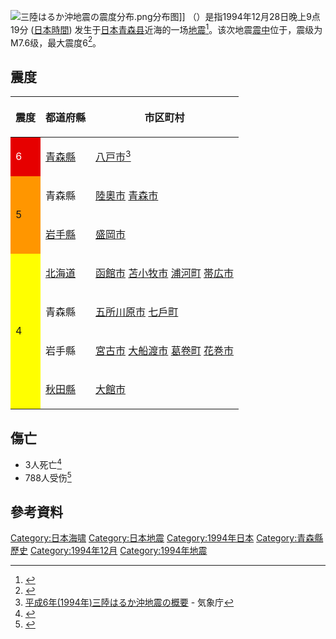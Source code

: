 {{noteTA|G1=Earthquake}}
[[File:三陸はるか沖地震の震度分布.png|thumb]]分布图]]
'''{{PAGENAME}}'''（{{Lang-ja|三陸はるか沖地震}}）是指1994年12月28日晚上9点19分 ([[日本時間|日本時間]]) 发生于[[日本|日本]][[青森县|青森县]]近海的一场[[地震|地震]]<ref>{{Cite web|title=三陸はるか沖地震とは|url=https://kotobank.jp/word/%E4%B8%89%E9%99%B8%E3%81%AF%E3%82%8B%E3%81%8B%E6%B2%96%E5%9C%B0%E9%9C%87-178031|access-date=2022-02-10|last=小項目事典,デジタル大辞泉|first=ブリタニカ国際大百科事典|work=コトバンク|language=ja|archive-date=2022-01-03|archive-url=https://web.archive.org/web/20220103095246/https://kotobank.jp/word/%E4%B8%89%E9%99%B8%E3%81%AF%E3%82%8B%E3%81%8B%E6%B2%96%E5%9C%B0%E9%9C%87-178031|dead-url=no}}</ref>。该次地震[[震中|震中]]位于{{coord|40.4|||N|143.7|||E|display=inline, title}}，震级为M7.6级，最大震度6<ref>{{Cite web|title=震度データベース検索|url=https://www.data.jma.go.jp/svd/eqdb/data/shindo/index.html#19941228211920|access-date=2022-02-10|work=www.data.jma.go.jp|publisher=[[気象庁|気象庁]]|language=ja|archive-date=2021-06-15|archive-url=https://web.archive.org/web/20210615223651/https://www.data.jma.go.jp/svd/eqdb/data/shindo/index.html#19941228211920|dead-url=no}}</ref>。

==震度==
{| class="wikitable"
|-
! style="width:2em" | 震度
! style="width:4em" | 都道府縣
! 市区町村
|-
! style="background-color:#e60000" | <span style="color:#fff;">6</span>
| [[青森縣|青森縣]]
| [[八戸市|八戸市]]<ref>[https://www.jma.go.jp/jma/kishou/books/kenshin/vol64p023.pdf 平成6年(1994年)三陸はるか沖地震の概要] {{Wayback|url=https://www.jma.go.jp/jma/kishou/books/kenshin/vol64p023.pdf |date=20210130064158 }} - 気象庁</ref>
|-
! style="background-color:#ff9600" rowspan="2" | 5
| 青森縣
| [[陸奧市|陸奧市]] [[青森市|青森市]]
|-
| [[岩手縣|岩手縣]]
| [[盛岡市|盛岡市]]
|-
! style="background-color:#ffff00" rowspan="4" | 4
| [[北海道|北海道]]
| [[函館市|函館市]] [[苫小牧市|苫小牧市]] [[浦河町|浦河町]] [[帯広市|帯広市]]
|-
| 青森縣
| [[五所川原市|五所川原市]] [[七戶町|七戶町]]
|-
| 岩手縣
| [[宮古市|宮古市]] [[大船渡市|大船渡市]] [[葛卷町|葛卷町]] [[花巻市|花巻市]]
|-
| [[秋田縣|秋田縣]]
| [[大館市|大館市]]
|}

== 傷亡 ==

* 3人死亡<ref>{{Cite web|title=20世紀後半（1951-）｜日本付近のおもな被害地震年代表｜公益社団法人 日本地震学会|url=https://www.zisin.jp/publications/document05_06.html|access-date=2022-02-10|work=www.zisin.jp|archive-date=2021-05-24|archive-url=https://web.archive.org/web/20210524161451/https://www.zisin.jp/publications/document05_06.html|dead-url=no}}</ref>
* 788人受伤<ref>{{Cite web|title=三陸はるか沖地震（1994年12月28日） ｜ 災害カレンダー|url=https://typhoon.yahoo.co.jp/weather/calendar/132/|access-date=2022-02-10|work=Yahoo!天気・災害|language=ja|archive-date=2021-06-03|archive-url=https://web.archive.org/web/20210603025857/https://typhoon.yahoo.co.jp/weather/calendar/132/|dead-url=no}}</ref>

== 參考資料 ==
{{Reflist}}

{{日本地震}}
{{1994年地震}}

[[Category:日本海啸|Category:日本海啸]]
[[Category:日本地震|Category:日本地震]]
[[Category:1994年日本|Category:1994年日本]]
[[Category:青森縣歷史|Category:青森縣歷史]]
[[Category:1994年12月|Category:1994年12月]]
[[Category:1994年地震|Category:1994年地震]]


{{japan-geo-stub}}